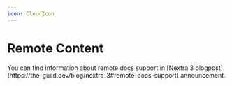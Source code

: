 ```yaml
---
icon: CloudIcon
---
```


# Remote Content


<Callout type="info">
  You can find information about remote docs support in [Nextra 3
  blogpost](https://the-guild.dev/blog/nextra-3#remote-docs-support)
  announcement.
</Callout>
